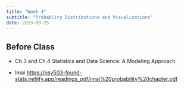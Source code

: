 ```yaml
---
title: "Week 4"
subtitle: "Probablity Distributions and Visualizations"
date: 2023-09-25
---
```


## Before Class

-   Ch.3 and Ch.4 Statistics and Data Science: A Modeling Approach

-   Imai
    <https://psy503-found-stats.netlify.app/readings_pdf/imai%20probability%20chapter.pdf>
